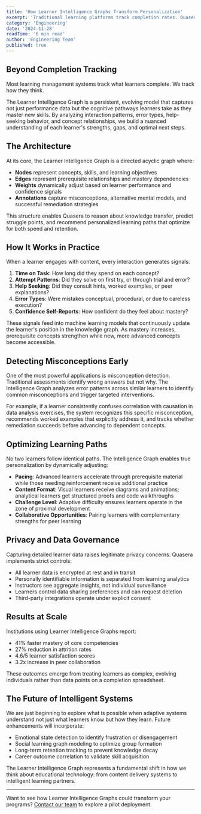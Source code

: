 ```yaml
---
title: 'How Learner Intelligence Graphs Transform Personalization'
excerpt: 'Traditional learning platforms track completion rates. Quasera models how each learner absorbs concepts, pinpoints misconceptions, and prioritizes the next optimal skill to practice.'
category: 'Engineering'
date: '2024-11-28'
readTime: '6 min read'
author: 'Engineering Team'
published: true
---
```


## Beyond Completion Tracking

Most learning management systems track what learners complete. We track how they think.

The Learner Intelligence Graph is a persistent, evolving model that captures not just performance data but the cognitive pathways learners take as they master new skills. By analyzing interaction patterns, error types, help-seeking behavior, and concept relationships, we build a nuanced understanding of each learner's strengths, gaps, and optimal next steps.

## The Architecture

At its core, the Learner Intelligence Graph is a directed acyclic graph where:

- **Nodes** represent concepts, skills, and learning objectives
- **Edges** represent prerequisite relationships and mastery dependencies
- **Weights** dynamically adjust based on learner performance and confidence signals
- **Annotations** capture misconceptions, alternative mental models, and successful remediation strategies

This structure enables Quasera to reason about knowledge transfer, predict struggle points, and recommend personalized learning paths that optimize for both speed and retention.

## How It Works in Practice

When a learner engages with content, every interaction generates signals:

1. **Time on Task**: How long did they spend on each concept?
2. **Attempt Patterns**: Did they solve on first try, or through trial and error?
3. **Help Seeking**: Did they consult hints, worked examples, or peer explanations?
4. **Error Types**: Were mistakes conceptual, procedural, or due to careless execution?
5. **Confidence Self-Reports**: How confident do they feel about mastery?

These signals feed into machine learning models that continuously update the learner's position in the knowledge graph. As mastery increases, prerequisite concepts strengthen while new, more advanced concepts become accessible.

## Detecting Misconceptions Early

One of the most powerful applications is misconception detection. Traditional assessments identify wrong answers but not why. The Intelligence Graph analyzes error patterns across similar learners to identify common misconceptions and trigger targeted interventions.

For example, if a learner consistently confuses correlation with causation in data analysis exercises, the system recognizes this specific misconception, recommends worked examples that explicitly address it, and tracks whether remediation succeeds before advancing to dependent concepts.

## Optimizing Learning Paths

No two learners follow identical paths. The Intelligence Graph enables true personalization by dynamically adjusting:

- **Pacing**: Advanced learners accelerate through prerequisite material while those needing reinforcement receive additional practice
- **Content Format**: Visual learners receive diagrams and animations; analytical learners get structured proofs and code walkthroughs
- **Challenge Level**: Adaptive difficulty ensures learners operate in the zone of proximal development
- **Collaborative Opportunities**: Pairing learners with complementary strengths for peer learning

## Privacy and Data Governance

Capturing detailed learner data raises legitimate privacy concerns. Quasera implements strict controls:

- All learner data is encrypted at rest and in transit
- Personally identifiable information is separated from learning analytics
- Instructors see aggregate insights, not individual surveillance
- Learners control data sharing preferences and can request deletion
- Third-party integrations operate under explicit consent

## Results at Scale

Institutions using Learner Intelligence Graphs report:

- 41% faster mastery of core competencies
- 27% reduction in attrition rates
- 4.6/5 learner satisfaction scores
- 3.2x increase in peer collaboration

These outcomes emerge from treating learners as complex, evolving individuals rather than data points on a completion spreadsheet.

## The Future of Intelligent Systems

We are just beginning to explore what is possible when adaptive systems understand not just what learners know but how they learn. Future enhancements will incorporate:

- Emotional state detection to identify frustration or disengagement
- Social learning graph modeling to optimize group formation
- Long-term retention tracking to prevent knowledge decay
- Career outcome correlation to validate skill acquisition

The Learner Intelligence Graph represents a fundamental shift in how we think about educational technology: from content delivery systems to intelligent learning partners.

---

Want to see how Learner Intelligence Graphs could transform your programs? [Contact our team](/contact) to explore a pilot deployment.
